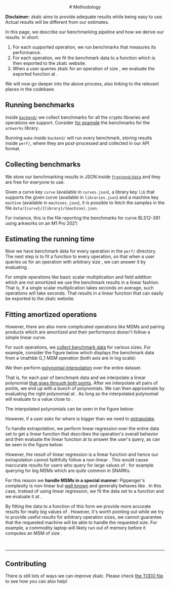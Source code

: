 




<Col span={16} offset={4} style={{ fontSize: "17px"}}>

<center>
# Methodology
<br/>
</center>

**Disclaimer:** zkalc aims to provide adequate results while being easy to use. Actual results will be different from our estimates.

In this page, we describe our benchmarking pipeline and how we derive our results. In short:

1. For each supported operation, we run benchmarks that measures its performance.
2. For each operation, we fit the benchmark data to a function which is then exported to the zkalc website.
3. When a user queries zkalc for an operation of size <InlineMath math="n" />, we evaluate the exported function at <InlineMath math="n" />.

We will now go deeper into the above process, also linking to the relevant places in the codebase.

## Running benchmarks

Inside [`backend/`](https://github.com/asn-d6/zkalc/blob/main/backend/) we collect benchmarks for all the crypto libraries and operations we support. Consider [for example](https://github.com/asn-d6/zkalc/blob/main/backend/arkworks/benches/bench_arkworks.rs) the benchmarks for the `arkworks` library.

<GitHubFile url="https://github.com/asn-d6/zkalc/blob/main/backend/arkworks/benches/bench_arkworks.rs#L24-L31" />

Running `make` inside `backend/` will run every benchmark, storing results inside `perf/`, where they are post-processed and collected in our API format.

## Collecting benchmarks

We store our benchmarking results in JSON inside [`frontend/data`](https://github.com/asn-d6/zkalc/tree/main/frontend/data) and they are free for everyone to use.

Given a curve key `curve` (available in `curves.json`), a library key `lib` that supports the given curve (available in `libraries.json`) and a machine key `machine` (available in `machines.json`), it is possible to fetch the samples in the file `data/{curve}/{library}/{machine}.json`.

For instance, this is the file reporting the benchmarks for curve BLS12-381 using arkworks on an M1 Pro 2021:

<GitHubFile url="https://github.com/asn-d6/zkalc/blob/main/frontend/data/bls12-381/arkworks/m1pro.json" />


## Estimating the running time

Now we have benchmark data for every operation in the `perf/` directory. The next step is to fit a function <InlineMath math="f(x)" /> to every operation, so that when a user queries us for an operation with arbitrary size <InlineMath math="n" />, we can answer it by evaluating  <InlineMath math="f(n)" />.

For simple operations like basic scalar multiplication and field addition which are not amortized we use the benchmark results in a linear fashion. That is, if a single scalar multiplication takes <InlineMath math="x" /> seconds on average, <InlineMath math="n" /> such operations will take <InlineMath math="n \cdot x" /> seconds. That results in a linear function <InlineMath math="f(x) = n \cdot x" /> that can easily be exported to the zkalc website.

## Fitting amortized operations

However, there are also more complicated operations like MSMs and pairing products which are amortized and their performance doesn't follow a simple linear curve.

For such operations, we [collect benchmark data](https://github.com/asn-d6/zkalc/blob/main/backend/arkworks/benches/bench_arkworks.rs#L52) for various sizes. For example, consider the figure below which displays the benchmark data from a <InlineMath>\mathbb G_1</InlineMath> MSM operation (both axis are in log scale):

<PlotPoints />

We then perform [polynomial interpolation](https://www.youtube.com/watch?v=yQsDxOdn1hk) over the entire dataset.

That is, for each pair of benchmark data <InlineMath math="(x_i, f(x_i))" /> and <InlineMath math="(x_{i+1}, f(x_{i+1}))" /> we interpolate a linear polynomial [that goes through both points](https://github.com/asn-d6/zkalc/blob/main/perf/fit.py). After we interpolate all pairs of points, we end up with a bunch of polynomials. We can then approximate <InlineMath math="f(n)" /> by evaluating the right polynomial at <InlineMath math="n" />. As long as <InlineMath math="\min(x_i) \le n \le \max(x_i)" /> the interpolated polynomial will evaluate to a value close to <InlineMath math="f(n)" />.

The interpolated polynomials can be seen in the figure below:

<PlotPointsAndEstimates />

However, if a user asks for <InlineMath math="f(n)" /> where <InlineMath math="n" /> is bigger than <InlineMath math="\max(x_i)" /> we need to [extrapolate](https://en.wikipedia.org/wiki/Extrapolation).

To handle extrapolation, we perform linear regression over the entire data set to get a linear function that describes the operation's overall behavior and then evaluate the linear function at <InlineMath math="n" /> to answer the user's query, as can be seen in the figure below:

<PlotExtrapolation />

However, the result of linear regression is a linear function and hence our extrapolation cannot faithfully follow a non-linear <InlineMath math="f(x)" />. This would cause inaccurate results for users who query for large values of <InlineMath math="n" />: for example querying for big MSMs which are quite common in SNARKs.

For this reason we **handle MSMs in a special manner**: Pippenger's complexity is non-linear but [well known](https://jbootle.github.io/Misc/pippenger.pdf) and generally behaves like <InlineMath math="\frac{p(x)}{logx}" />. In this case, instead of using linear regression, we fit the data set to a function <InlineMath math="h(x) = \frac{ax + b}{logx}" /> and we evaluate it at <InlineMath math="h(n)" />.

By fitting the data to a function of this form we provide more accurate results for really big values of <InlineMath math="n" />. However, it's worth pointing out while we try to provide useful results for arbitrary operation sizes, we cannot guarantee that the requested machine will be able to handle the requested size. For example, a commodity laptop will likely run out of memory before it computes an MSM of size <InlineMath math="2^{28}" />.

<br />

----

## Contributing

There is still lots of ways we can improve zkalc. Please check [the TODO file](https://github.com/asn-d6/zkalc/blob/main/TODO.md) to see how you can also help!

</Col>

